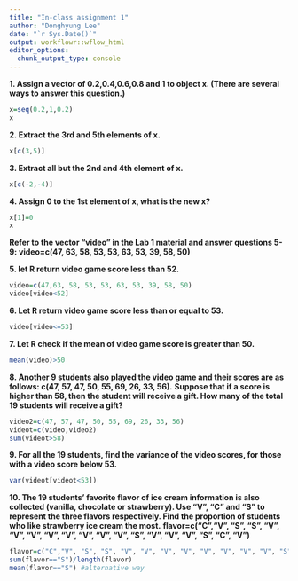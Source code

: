 ```yaml
---
title: "In-class assignment 1"
author: "Donghyung Lee"
date: "`r Sys.Date()`"
output: workflowr::wflow_html
editor_options:
  chunk_output_type: console
---
```



**1. Assign a vector of 0.2,0.4,0.6,0.8 and 1 to object x. (There are several ways to answer this question.)**
```r
x=seq(0.2,1,0.2)
x
```

**2. Extract the 3rd and 5th elements of x.**
```r
x[c(3,5)]
```

**3. Extract all but the 2nd and 4th element of x.**
```r
x[c(-2,-4)]
```

**4. Assign 0 to the 1st element of x, what is the new x?**
```r
x[1]=0
x
```

**Refer to the vector “video” in the Lab 1 material and answer questions 5-9: video=c(47, 63, 58, 53, 53, 63, 53, 39, 58, 50)**

**5. let R return video game score less than 52.**
```r
video=c(47,63, 58, 53, 53, 63, 53, 39, 58, 50)
video[video<52]
```

**6. Let R return video game score less than or equal to 53.**
```r
video[video<=53]
```

**7. Let R check if the mean of video game score is greater than 50.**
```r
mean(video)>50
```

**8. Another 9 students also played the video game and their scores are as follows: c(47, 57, 47, 50, 55, 69, 26, 33, 56).**
**Suppose that if a score is higher than 58, then the student will receive a gift. How many of the total 19 students will receive a gift?**
```r
video2=c(47, 57, 47, 50, 55, 69, 26, 33, 56)
videot=c(video,video2)
sum(videot>58)
```

**9. For all the 19 students, find the variance of the video scores, for those with a video score below 53.**
```r
var(videot[videot<53])
```

**10. The 19 students’ favorite flavor of ice cream information is also collected (vanilla, chocolate or strawberry). Use “V”, “C” and “S” to represent the three flavors respectively. Find the proportion of students who like strawberry ice cream the most.**
**flavor=c(“C”,“V”, “S”, “S”, “V”, “V”, “V”, “V”, “V”, “V”, “V”, “V”, “S”, “V”, “V”, “V”, “S”, “C”, “V”)**
```r
flavor=c("C","V", "S", "S", "V", "V", "V", "V", "V", "V", "V", "V", "S", "V", "V", "V", "S", "C", "V")
sum(flavor=="S")/length(flavor)
mean(flavor=="S") #alternative way
```
